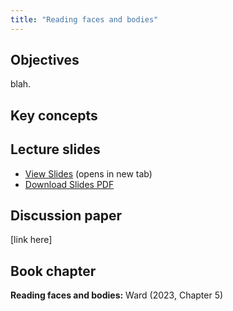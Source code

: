 ```yaml
---
title: "Reading faces and bodies"
---
```


## Objectives

blah.

::: {.callout-note icon="false"}
## Key concepts


:::

## Lecture slides

- [View Slides](slides/week7/07_neuro_2_slides.html){target="_blank"} (opens in new tab)
- [Download Slides PDF](slides/week7/07_neuro_2_slides.pdf){download="07_neuro_2_slides.pdf"}

## Discussion paper

[link here]

## Book chapter

**Reading faces and bodies:** Ward (2023, Chapter 5)